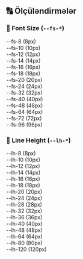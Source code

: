 ## 🔠 Ölçüləndirmələr

### 📏 Font Size (`--fs-*`)

<div className="size-grid">
    <div className="size-item" style={{ fontSize: 'var(--fs-8)' }}>
        --fs-8 (8px)
    </div>
    <div className="size-item" style={{ fontSize: 'var(--fs-10)' }}>
        --fs-10 (10px)
    </div>
    <div className="size-item" style={{ fontSize: 'var(--fs-12)' }}>
        --fs-12 (12px)
    </div>
    <div className="size-item" style={{ fontSize: 'var(--fs-14)' }}>
        --fs-14 (14px)
    </div>
    <div className="size-item" style={{ fontSize: 'var(--fs-16)' }}>
        --fs-16 (16px)
    </div>
    <div className="size-item" style={{ fontSize: 'var(--fs-18)' }}>
        --fs-18 (18px)
    </div>
    <div className="size-item" style={{ fontSize: 'var(--fs-20)' }}>
        --fs-20 (20px)
    </div>
    <div className="size-item" style={{ fontSize: 'var(--fs-24)' }}>
        --fs-24 (24px)
    </div>
    <div className="size-item" style={{ fontSize: 'var(--fs-32)' }}>
        --fs-32 (32px)
    </div>
    <div className="size-item" style={{ fontSize: 'var(--fs-40)' }}>
        --fs-40 (40px)
    </div>
    <div className="size-item" style={{ fontSize: 'var(--fs-48)' }}>
        --fs-48 (48px)
    </div>
    <div className="size-item" style={{ fontSize: 'var(--fs-64)' }}>
        --fs-64 (64px)
    </div>
    <div className="size-item" style={{ fontSize: 'var(--fs-72)' }}>
        --fs-72 (72px)
    </div>
    <div className="size-item" style={{ fontSize: 'var(--fs-96)' }}>
        --fs-96 (96px)
    </div>
</div>

### 📐 Line Height (`--lh-*`)

<div className="size-grid">
    <div className="size-item" style={{ lineHeight: 'var(--lh-8)' }}>
        --lh-8 (8px)
    </div>
    <div className="size-item" style={{ lineHeight: 'var(--lh-10)' }}>
        --lh-10 (10px)
    </div>
    <div className="size-item" style={{ lineHeight: 'var(--lh-12)' }}>
        --lh-12 (12px)
    </div>
    <div className="size-item" style={{ lineHeight: 'var(--lh-14)' }}>
        --lh-14 (14px)
    </div>
    <div className="size-item" style={{ lineHeight: 'var(--lh-16)' }}>
        --lh-16 (16px)
    </div>
    <div className="size-item" style={{ lineHeight: 'var(--lh-18)' }}>
        --lh-18 (18px)
    </div>
    <div className="size-item" style={{ lineHeight: 'var(--lh-20)' }}>
        --lh-20 (20px)
    </div>
    <div className="size-item" style={{ lineHeight: 'var(--lh-24)' }}>
        --lh-24 (24px)
    </div>
    <div className="size-item" style={{ lineHeight: 'var(--lh-28)' }}>
        --lh-28 (28px)
    </div>
    <div className="size-item" style={{ lineHeight: 'var(--lh-32)' }}>
        --lh-32 (32px)
    </div>
    <div className="size-item" style={{ lineHeight: 'var(--lh-36)' }}>
        --lh-36 (36px)
    </div>
    <div className="size-item" style={{ lineHeight: 'var(--lh-40)' }}>
        --lh-40 (40px)
    </div>
    <div className="size-item" style={{ lineHeight: 'var(--lh-48)' }}>
        --lh-48 (48px)
    </div>
    <div className="size-item" style={{ lineHeight: 'var(--lh-64)' }}>
        --lh-64 (64px)
    </div>
    <div className="size-item" style={{ lineHeight: 'var(--lh-80)' }}>
        --lh-80 (80px)
    </div>
    <div className="size-item" style={{ lineHeight: 'var(--lh-120)' }}>
        --lh-120 (120px)
    </div>
</div>

<style>
    {`
    .size-grid {
      display: grid;
      grid-template-columns: repeat(auto-fill, minmax(160px, 1fr));
      gap: 8px;
      margin-top: 16px;
    }
    .size-item {
      padding: 8px 12px;
      background: #f5f5f5;
      border-radius: 4px;
      font-family: monospace;
      font-size: 13px;
      color: #111;
      border: 1px solid #ddd;
    }
  `}
</style>
